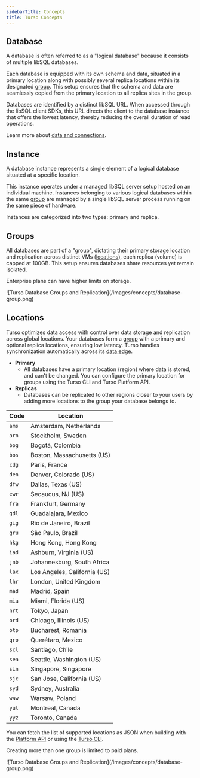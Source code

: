 ```yaml
---
sidebarTitle: Concepts
title: Turso Concepts
---
```


## Database

A database is often referred to as a "logical database" because it consists of multiple libSQL databases.

Each database is equipped with its own schema and data, situated in a primary location along with possibly several replica locations within its designated [group](#groups). This setup ensures that the schema and data are seamlessly copied from the primary location to all replica sites in the group.

Databases are identified by a distinct libSQL URL. When accessed through the libSQL client SDKs, this URL directs the client to the database instance that offers the lowest latency, thereby reducing the overall duration of read operations.

<Info>

Learn more about [data and connections](/data-and-connections).

</Info>

## Instance

A database instance represents a single element of a logical database situated at a specific location.

This instance operates under a managed libSQL server setup hosted on an individual machine. Instances belonging to various logical databases within the same [group](#groups) are managed by a single libSQL server process running on the same piece of hardware.

Instances are categorized into two types: primary and replica.

## Groups

All databases are part of a "group", dictating their primary storage location and replication across distinct VMs ([locations](#locations)), each replica (volume) is capped at 100GB. This setup ensures databases share resources yet remain isolated.

<Note>

Enterprise plans can have higher limits on storage.

</Note>

<Frame caption="A single group with replicas">
  ![Turso Database Groups and Replication](/images/concepts/database-group.png)
</Frame>

## Locations

Turso optimizes data access with control over data storage and replication across global locations. Your databases form a [group](#groups) with a primary and optional replica locations, ensuring low latency. Turso handles synchronization automatically across its [data edge](/features/data-edge).

- **Primary**
  - All databases have a primary location (region) where data is stored, and can't be changed. You can configure the primary location for groups using the Turso CLI and Turso Platform API.
- **Replicas**
  - Databases can be replicated to other regions closer to your users by adding more locations to the group your database belongs to.

<Accordion title="Expand list of locations">

| Code  | Location                     |
| ----- | ---------------------------- |
| `ams` | Amsterdam, Netherlands       |
| `arn` | Stockholm, Sweden            |
| `bog` | Bogotá, Colombia             |
| `bos` | Boston, Massachusetts (US)   |
| `cdg` | Paris, France                |
| `den` | Denver, Colorado (US)        |
| `dfw` | Dallas, Texas (US)           |
| `ewr` | Secaucus, NJ (US)            |
| `fra` | Frankfurt, Germany           |
| `gdl` | Guadalajara, Mexico          |
| `gig` | Rio de Janeiro, Brazil       |
| `gru` | São Paulo, Brazil            |
| `hkg` | Hong Kong, Hong Kong         |
| `iad` | Ashburn, Virginia (US)       |
| `jnb` | Johannesburg, South Africa   |
| `lax` | Los Angeles, California (US) |
| `lhr` | London, United Kingdom       |
| `mad` | Madrid, Spain                |
| `mia` | Miami, Florida (US)          |
| `nrt` | Tokyo, Japan                 |
| `ord` | Chicago, Illinois (US)       |
| `otp` | Bucharest, Romania           |
| `qro` | Querétaro, Mexico            |
| `scl` | Santiago, Chile              |
| `sea` | Seattle, Washington (US)     |
| `sin` | Singapore, Singapore         |
| `sjc` | San Jose, California (US)    |
| `syd` | Sydney, Australia            |
| `waw` | Warsaw, Poland               |
| `yul` | Montreal, Canada             |
| `yyz` | Toronto, Canada              |

</Accordion>

<Info>

You can fetch the list of supported locations as JSON when building with the [Platform API](/api-reference/locations) or using the [Turso CLI](/cli/db/locations).

</Info>

<Warning>Creating more than one group is limited to paid plans.</Warning>

<Frame caption="A single group with replicas">
  ![Turso Database Groups and Replication](/images/concepts/database-group.png)
</Frame>
